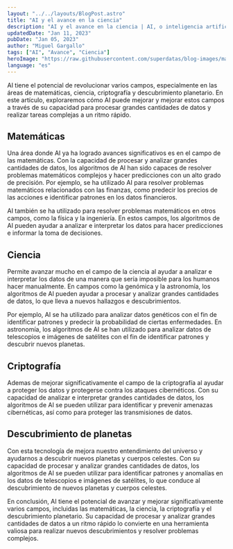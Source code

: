 ```yaml
---
layout: "../../layouts/BlogPost.astro"
title: "AI y el avance en la ciencia"
description: "AI y el avance en la ciencia | AI, o inteligencia artificial, es un campo que está creciendo rápidamente y tiene el potencial de revolucionar una amplia variedad de industrias. En este artículo, exploraremos solo algunas de las muchas razones por las que AI es un recurso valioso para empresas de todo tipo."
updatedDate: "Jan 11, 2023"
pubDate: "Jan 05, 2023"
author: "Miguel Gargallo"
tags: ["AI", "Avance", "Ciencia"]
heroImage: "https://raw.githubusercontent.com/superdatas/blog-images/main/ai-advancement-science.png"
language: "es"
---
```


AI tiene el potencial de revolucionar varios campos, especialmente en las áreas de matemáticas, ciencia, criptografía y descubrimiento planetario. En este artículo, exploraremos cómo AI puede mejorar y mejorar estos campos a través de su capacidad para procesar grandes cantidades de datos y realizar tareas complejas a un ritmo rápido.

## Matemáticas

Una área donde AI ya ha logrado avances significativos es en el campo de las matemáticas. Con la capacidad de procesar y analizar grandes cantidades de datos, los algoritmos de AI han sido capaces de resolver problemas matemáticos complejos y hacer predicciones con un alto grado de precisión. Por ejemplo, se ha utilizado AI para resolver problemas matemáticos relacionados con las finanzas, como predecir los precios de las acciones e identificar patrones en los datos financieros.

AI también se ha utilizado para resolver problemas matemáticos en otros campos, como la física y la ingeniería. En estos campos, los algoritmos de AI pueden ayudar a analizar e interpretar los datos para hacer predicciones e informar la toma de decisiones.

## Ciencia

Permite avanzar mucho en el campo de la ciencia al ayudar a analizar e interpretar los datos de una manera que sería imposible para los humanos hacer manualmente. En campos como la genómica y la astronomía, los algoritmos de AI pueden ayudar a procesar y analizar grandes cantidades de datos, lo que lleva a nuevos hallazgos e descubrimientos.

Por ejemplo, AI se ha utilizado para analizar datos genéticos con el fin de identificar patrones y predecir la probabilidad de ciertas enfermedades. En astronomía, los algoritmos de AI se han utilizado para analizar datos de telescopios e imágenes de satélites con el fin de identificar patrones y descubrir nuevos planetas.

## Criptografía

Ademas de mejorar significativamente el campo de la criptografía al ayudar a proteger los datos y protegerse contra los ataques cibernéticos. Con su capacidad de analizar e interpretar grandes cantidades de datos, los algoritmos de AI se pueden utilizar para identificar y prevenir amenazas cibernéticas, así como para proteger las transmisiones de datos.

## Descubrimiento de planetas

Con esta tecnología de mejora nuestro entendimiento del universo y ayudarnos a descubrir nuevos planetas y cuerpos celestes. Con su capacidad de procesar y analizar grandes cantidades de datos, los algoritmos de AI se pueden utilizar para identificar patrones y anomalías en los datos de telescopios e imágenes de satélites, lo que conduce al descubrimiento de nuevos planetas y cuerpos celestes.

En conclusión, AI tiene el potencial de avanzar y mejorar significativamente varios campos, incluidas las matemáticas, la ciencia, la criptografía y el descubrimiento planetario. Su capacidad de procesar y analizar grandes cantidades de datos a un ritmo rápido lo convierte en una herramienta valiosa para realizar nuevos descubrimientos y resolver problemas complejos.